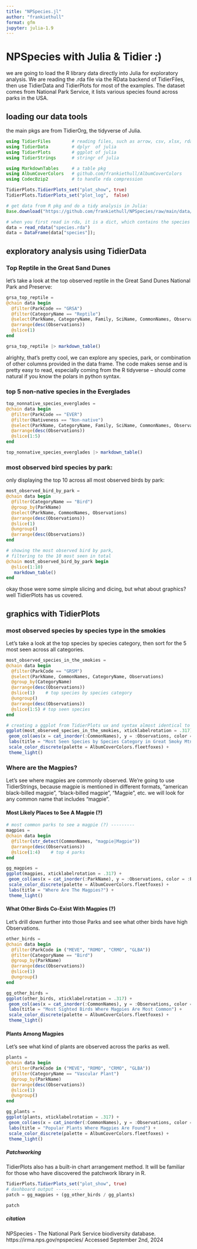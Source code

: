 ```yaml
---
title: "NPSpecies.jl"
author: "frankiethull"
format: gfm
jupyter: julia-1.9
---
```



# NPSpecies with Julia & Tidier :)

we are going to load the R library data directly into Julia for exploratory analysis. We are reading the .rda file via the RData backend of TidierFiles, then use TidierData and TidierPlots for most of the examples. The dataset comes from National Park Service, it lists various species found across parks in the USA.


## loading our data tools
the main pkgs are from TidierOrg, the tidyverse of Julia. 
```julia
using TidierFiles        # reading files, such as arrow, csv, xlsx, rdata, etc.
using TidierData         # dplyr  of julia
using TidierPlots        # ggplot of julia
using TidierStrings      # stringr of julia

using MarkdownTables     # a table pkg
using AlbumCoverColors   # github.com/frankiethull/AlbumCoverColors
using CodecBzip2         # to handle rda compression

TidierPlots.TidierPlots_set("plot_show", true)
TidierPlots.TidierPlots_set("plot_log",  false)

# get data from R pkg and do a tidy analysis in Julia: 
Base.download("https://github.com/frankiethull/NPSpecies/raw/main/data/species.rda", "species.rda")

# when you first read in rda, it is a dict, which contains the species data:
data = read_rdata("species.rda") 
data = DataFrame(data["species"]);
```

## exploratory analysis using TidierData 

### Top Reptile in the Great Sand Dunes
  
let's take a look at the top observed reptile in the Great Sand Dunes National Park and Preserve:  
```julia
grsa_top_reptile =
@chain data begin
  @filter(ParkCode == "GRSA") 
  @filter(CategoryName == "Reptile")
  @select(ParkName, CategoryName, Family, SciName, CommonNames, Observations)
  @arrange(desc(Observations))
  @slice(1) 
end

grsa_top_reptile |> markdown_table()
```

alrighty, that's pretty cool, we can explore any species, park, or combination of other columns provided in the data frame. The code makes sense and is pretty easy to read, especially coming from the R tidyverse -- should come natural if you know the polars in python syntax.   

### top 5 non-native species in the Everglades   
   
```julia
top_nonnative_species_everglades = 
@chain data begin
  @filter(ParkCode == "EVER")
  @filter(Nativeness == "Non-native")
  @select(ParkName, CategoryName, Family, SciName, CommonNames, Observations)
  @arrange(desc(Observations))
  @slice(1:5) 
end

top_nonnative_species_everglades |> markdown_table()
```


### most observed bird species by park:

only displaying the top 10 across all most observed birds by park:
```julia
most_observed_bird_by_park = 
@chain data begin
  @filter(CategoryName == "Bird")
  @group_by(ParkName)
  @select(ParkName, CommonNames, Observations)
  @arrange(desc(Observations))
  @slice(1)
  @ungroup()
  @arrange(desc(Observations)) 
end

# showing the most observed bird by park, 
# filtering to the 10 most seen in total
@chain most_observed_bird_by_park begin 
  @slice(1:10)
   markdown_table()
end
```

okay those were some simple slicing and dicing, but what about graphics? well TidierPlots has us covered. 

## graphics with TidierPlots

### most observed species by species type in the smokies

Let's take a look at the top species by species category, then sort for the 5 most seen across all categories. 
```julia
most_observed_species_in_the_smokies = 
@chain data begin
  @filter(ParkCode == "GRSM")
  @select(ParkName, CommonNames, CategoryName, Observations)
  @group_by(CategoryName)
  @arrange(desc(Observations)) 
  @slice(1)    # top species by species category
  @ungroup()
  @arrange(desc(Observations))
  @slice(1:5) # top seen species
end

# creating a ggplot from TidierPlots ux and syntax almost identical to R's ggplot2
ggplot(most_observed_species_in_the_smokies, xticklabelrotation = .317) +
 geom_col(aes(x = cat_inorder(:CommonNames), y = :Observations, color = :CategoryName)) +
 labs(title = "Most Seen Species by Species Category in Great Smoky Mtns Natl Park") +
 scale_color_discrete(palette = AlbumCoverColors.fleetfoxes) +
 theme_light()

```


### Where are the Magpies? 

Let's see where magpies are commonly observed. We're going to use TidierStrings, because magpie is mentioned in different formats, "american black-billed magpie", "black-billed magpie", "Magpie", etc. we will look for any common name that includes "magpie". 

#### Most Likely Places to See A Magpie (?)
```julia
# most common parks to see a magpie (?) --------- 
magpies = 
@chain data begin
  @filter(str_detect(CommonNames, "magpie|Magpie"))
  @arrange(desc(Observations)) 
  @slice(1:4)    # top 4 parks
end

gg_magpies = 
ggplot(magpies, xticklabelrotation = .317) +
 geom_col(aes(x = cat_inorder(:ParkName), y = :Observations, color = :ParkCode)) +
 scale_color_discrete(palette = AlbumCoverColors.fleetfoxes) +
 labs(title = "Where Are The Magpies?") +
 theme_light() 

```

#### What Other Birds Co-Exist With Magpies (?)

Let's drill down further into those Parks and see what other birds have high Observations. 
```julia
other_birds = 
@chain data begin
  @filter(ParkCode in ("MEVE", "ROMO", "CRMO", "GLBA"))
  @filter(CategoryName == "Bird")
  @group_by(ParkName) 
  @arrange(desc(Observations))
  @slice(1)
  @ungroup()
end

gg_other_birds =
ggplot(other_birds, xticklabelrotation = .317) +
 geom_col(aes(x = cat_inorder(:CommonNames), y = :Observations, color = :ParkCode)) +
 labs(title = "Most Sighted Birds Where Magpies Are Most Common") +
 scale_color_discrete(palette = AlbumCoverColors.fleetfoxes) +
 theme_light()

```

#### Plants Among Magpies

Let's see what kind of plants are observed across the parks as well. 
```julia
plants = 
@chain data begin
  @filter(ParkCode in ("MEVE", "ROMO", "CRMO", "GLBA"))
  @filter(CategoryName == "Vascular Plant")
  @group_by(ParkName) 
  @arrange(desc(Observations))
  @slice(1)
  @ungroup()
end

gg_plants =
ggplot(plants, xticklabelrotation = .317) +
 geom_col(aes(x = cat_inorder(:CommonNames), y = :Observations, color = :ParkCode)) +
 labs(title = "Popular Plants Where Magpies Are Found") +
 scale_color_discrete(palette = AlbumCoverColors.fleetfoxes) +
 theme_light()

```


##### Patchworking

TidierPlots also has a built-in chart arrangement method. It will be familiar for those who have discovered the patchwork library in R. 

```julia
TidierPlots.TidierPlots_set("plot_show", true)
# dashboard output ----------
patch = gg_magpies + (gg_other_birds / gg_plants)

patch
```



##### citation
NPSpecies - The National Park Service biodiversity database.
https://irma.nps.gov/npspecies/
Accessed September 2nd, 2024
